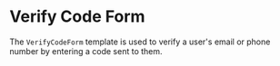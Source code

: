# Verify Code Form

The `VerifyCodeForm` template is used to verify a user's email or phone number by entering a code sent to them.


<Card className='w-full'>
  <VerifyCodeForm />
</Card>